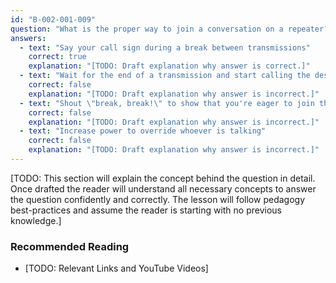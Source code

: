 ```yaml
---
id: "B-002-001-009"
question: "What is the proper way to join a conversation on a repeater?"
answers:
  - text: "Say your call sign during a break between transmissions"
    correct: true
    explanation: "[TODO: Draft explanation why answer is correct.]"
  - text: "Wait for the end of a transmission and start calling the desired party"
    correct: false
    explanation: "[TODO: Draft explanation why answer is incorrect.]"
  - text: "Shout \"break, break!\" to show that you're eager to join the conversation"
    correct: false
    explanation: "[TODO: Draft explanation why answer is incorrect.]"
  - text: "Increase power to override whoever is talking"
    correct: false
    explanation: "[TODO: Draft explanation why answer is incorrect.]"
---
```


[TODO: This section will explain the concept behind the question in detail. Once drafted the reader will understand all necessary concepts to answer the question confidently and correctly. The lesson will follow pedagogy best-practices and assume the reader is starting with no previous knowledge.]

### Recommended Reading

- [TODO: Relevant Links and YouTube Videos]
